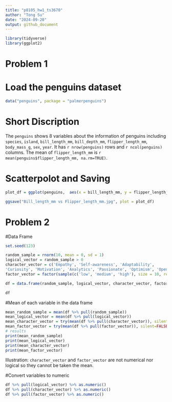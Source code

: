 ```yaml
---
title: "p8105_hw1_ts3670"
author: "Tong Su"
date: "2024-09-20"
output: github_document
---
```

```r
library(tidyverse)
library(ggplot2)
```

# Problem 1
# Load the penguins dataset
```r
data("penguins", package = "palmerpenguins")
```
# Short Discription

The `penguins` shows 8 variables about the information of penguins including `species`, `island`, `bill_length_mm`, `bill_depth_mm`, `flipper_length_mm`, `body_mass_g`, `sex`, `year`. It has `r nrow(penguins)` rows and `r ncol(penguins)` columns. The mean of `flipper_length_mm` is `r mean(penguins$flipper_length_mm, na.rm=TRUE)`.

# Scatterpolot and Saving 
```r
plot_df = ggplot(penguins,  aes(x = bill_length_mm, y = flipper_length_mm, colour =species )) + geom_point(na.rm = TRUE) + labs(title = "Bill_length_mm vs Flipper_length_mm")
```
```r
ggsave("Bill_length_mm vs Flipper_length_mm.jpg", plot = plot_df)
```
# Problem 2
#Data Frame
```r
set.seed(123)

random_sample = rnorm(10, mean = 0, sd = 1)
logical_vector = random_sample > 0
character_vector = c('Empathy', 'Self-awareness', 'Adaptability',
'Curiosity', 'Motivation', 'Analytics', 'Passionate', 'Optimism', 'Open-Minded',  'Belief')
factor_vector = factor(sample(c('low', 'medium', 'high'), size = 10, replace = TRUE))

df = data.frame(random_sample, logical_vector, character_vector, factor_vector)

df
```
#Mean of each variable in the data frame
```r
mean_random_sample = mean(df %>% pull(random_sample))
mean_logical_vector = mean(df %>% pull(logical_vector))
mean_character_vector = try(mean(df %>% pull(character_vector)), silent=FALSE) 
mean_factor_vector = try(mean(df %>% pull(factor_vector)), silent=FALSE)
# results
print(mean_random_sample)
print(mean_logical_vector)
print(mean_character_vector)
print(mean_factor_vector)
```
Illustration: `character_vector` and `factor_vector` are not numerical nor logical so they cannot be taken the mean.

#Convert variables to numeric
```r
df %>% pull(logical_vector) %>% as.numeric()
df %>% pull(character_vector) %>% as.numeric()
df %>% pull(factor_vector) %>% as.numeric()
```


